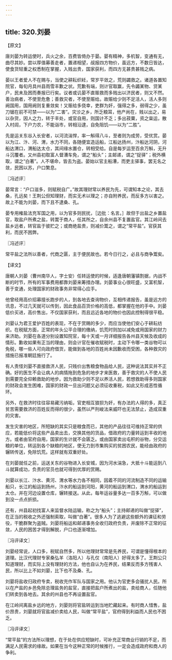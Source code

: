 ```yaml
---
---
---
```

title: 320.刘晏
---



【原文】

唐刘晏为转运使时，兵火之余，百费皆倚办于晏。晏有精神，多机智，变通有无，曲尽其妙。尝以厚值募善走者，置递相望，觇报四方物价，虽远方，不数日皆达，使食货轻重之权悉制在掌握，入贱出贵，国家获利，而四方无甚贵甚贱之病。

晏以王者爱人不在赐与，当使之耕耘织紝，常岁平敛之，荒则蠲救之。诸道各置知院官，每旬月具州县雨雪丰歉之状。荒歉有端，则计官取赢，先令蠲某物、贷某户，民未及困而奏报已行矣。议者或讥晏不直赈救而多贱出以济民者，则又不然。善治病者，不使至危惫；善救灾者，不使至赈给。故赈给少则不足活人，活人多则阙国用，国用阙则复重敛矣！又赈给多侥幸，吏群为奸，强得之多，弱得之少，虽刀锯在前不可禁——以为“二害”。灾沴之乡，所乏粮耳，他产尚在，贱以出之，易以杂货，因人之力，转于丰处，或官自用，则国计不乏；多出菽粟，资之粜运，散入村闾，下户力农，不能诣市，转相沿逮，自免阻饥——以为“二胜”。

先是运关东谷入长安者，以河流湍悍，率一斛得八斗，至者则为成劳，受优赏。晏以为江、汴、河、渭，水力不同，各随便宜造运船，江船达扬州，汴船达河阴，河船达渭口，渭船达太仓，其间缘水置仓，转相受给。自是每岁运至百余万斛，无升斗沉覆者。又州县初取富人督漕车免，谓之“船头”；主邮递，谓之“捉驿”；税外横取，谓之“白著”。人不堪命，皆去为盗。晏始以官主船漕，而吏主驿事，罢无名之敛，民困以苏，户口繁息。

〖冯述评〗

晏常言：“户口滋多，则赋税自广。”故其理财常以养民为先，可谓知本之论，其去桑，孔远矣！王荆公但知理财，而实无术以理之；亦自附养民，而反多方以害之。故上不能为刘晏，而下且不逮桑、孔。

晏专用榷盐法充军国之用，以为官多则民扰，［边批：名言。］故但于出盐之乡置盐官，取盐户所煮之盐，转鬻于商人，任其所之，自余州县不复置盐官。其江岭间去盐乡远者，转官盐于彼贮之；或商绝盐贵，则减价鬻之，谓之“常平盐”。官获其利，而民不困弊。

〖冯述评〗

常平盐之法所以善者，代商之匮，主于便民故也。若今日行之，必且与商争鬻矣。

【译文】

唐朝人刘晏（曹州南华人，字士安）任转运使的时候，适逢唐朝藩镇割据，内战不断的时节，所有的军事费用都靠刘晏来筹措办理。刘晏事业心很旺盛，又富机智，善于变通，处理国家的财政事务非常得心应手。

他曾经用高价招募擅长跑步的人，到各地去查询物价，互相传递报告，虽是远方的讯息，不过几天就可以传到，因此食品百货价格的高低，都掌握在他的手中。刘晏低价买进，高价售出，不仅国家获利，而且远近各地的物价也因此控制得很平稳。

刘晏认为君王爱护百姓的表现，不在于赏赐的多少，而应当使他们安心于耕耘纺织。在税赋方面，正常的年头公平合理的缴纳，饥荒时则加以减免或用国家的财力来济助。刘晏在各道分别设置知院官，每十天或一月详细报告各州县天候及收成的情形。歉收如果有正当的理由，则会计官在催收赋税时，主动下令哪一类谷物可以免税，哪一些人可向政府借货，能做到各地的百姓尚未因歉收而受困，各种救灾的措施已报准朝廷施行了。

有人责怪刘晏不直接救济人民，只贱价出售粮食物品给人民，这种说法其实并不正确。好的医生不会让病人的病情拖到危急的地步才来医救，善于救灾的人不使人民到需要完全仰赖救助的地步。因为救助少则不足以养活人民，若想救助得多则国家的财政会发生困难，国家的财政一旦出问题又必须征收重税，如此又形成恶性循环。

另外，在救济时往往容易藏污纳垢，官吏相互狼狈为奸，有办法的人得的多，真正贫苦需要救济的百姓反而得的很少，虽然以严刑峻法来威吓也无法禁止，造成双重的灾害。

发生灾害的地区，所短缺的其实只是粮食而已，其他的产品往往可维持正常的供应，若能低价将这些产品卖出去，交换其他的货品，借政府的力量转运到丰收的地方。或者由官府自用，国家的生计就不会匮乏。或由国家卖出屯积的谷物，分交运粮的单位，转运到各个缺粮的地区，使无力到市集购买的贫困农民，能经由政府的辗转传送，免除饥荒。这样就有双重好处。

在刘晏就任之前，运送关东的谷物进入长安城，因为河水湍急，大抵十斗能运到八斗就算成功，负责的官员也就可得到优厚的赏赐。

刘晏以长江、汴水、黄河、渭水等水力各不相同，因着不同的河流制造不同的运输船只，长江的船运到扬州，汴水的船运到河阳，黄河的船运到渭口，渭水的船运到太仓。并在河边设置仓库，辗转接送。从此，每年运谷量多达一百多万斛，可以做到没一点点折损。

还有，州县起初找富人来监督水陆运输，称之为“船头”；主持邮递的叫做“捉驿”，在正当的税收之外还强制索取，叫做“白著”。很多人为了逃避这些额外的课征和劳役，干脆群聚为盗贼。刘晏将船运和邮递事务全收归政府负责，并废除不正常的征敛，人民的困苦才得到解脱，户口也逐渐增加。

〖冯评译文〗

刘晏经常说，人口多，税赋自然多，所以他理财常常是先养民，可谓是懂得根本的道理。比汉代理财专家桑弘羊（洛阳人）与孔仅（南阳人）好得太多了。王荆公只知道理财，而实际上没有理财的方法，他也自认为在养民，结果反而多方残害人民，所以比上不如刘晏，比下也不及桑、孔。

刘晏将盐收归政府专卖，税收充作军队与国家之用。他认为官吏多会骚扰人民。所以在产盐的乡邑免除总理盐务的盐官，直接把盐户所煮出的盐，卖给商人，任随他们转卖到各地去。其余的州县也不再设置盐官。

在江岭间离盐乡远的地方，刘晏则将官盐转运到当地贮藏起来。有时商人惜售，盐价昂贵，刘晏就将官盐减价卖给人民，叫做“常平盐”，官府得到利益而人民也不困乏。

〖冯评译文〗

“常平盐”的方法所以理想，在于处在供应短缺时，可补充正常商业行销的不足，而满足人民需求的缘故。如果在当今这种正常的时候推行，一定会造成政府和商人的争利。